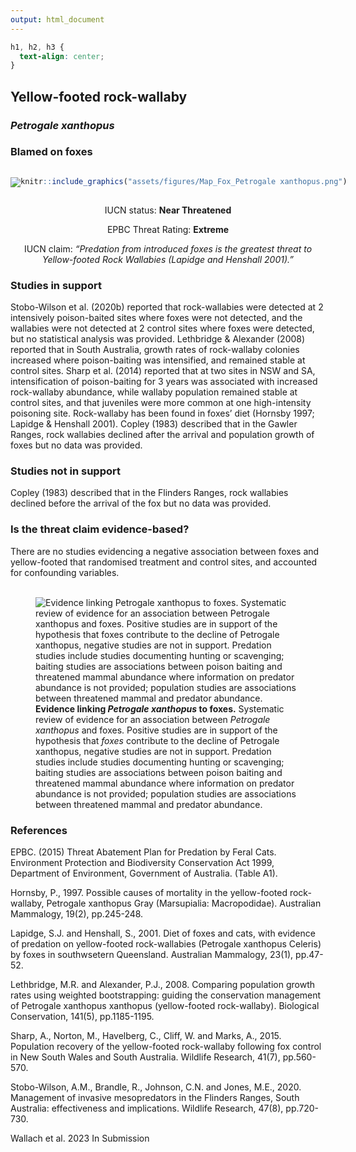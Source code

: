 ```yaml
---
output: html_document
---
```

```css
h1, h2, h3 {
  text-align: center;
}
```

## **Yellow-footed rock-wallaby**
### *Petrogale xanthopus*
### Blamed on foxes

:::: {style="display: flex;"}

[![](assets/photos/Petrogale xanthopus.png)](https://www.inaturalist.org/photos/60874978?size=original)

::: {}

:::

::: {}
  ```r
  knitr::include_graphics("assets/figures/Map_Fox_Petrogale xanthopus.png")
  ```
:::

::::
<center>
IUCN status: **Near Threatened**

EPBC Threat Rating: **Extreme**

IUCN claim: *"Predation from introduced foxes is the greatest threat to Yellow-footed Rock Wallabies (Lapidge and Henshall 2001)."*

</center>

### Studies in support

Stobo-Wilson et al. (2020b) reported that rock-wallabies were detected at 2 intensively poison-baited sites where foxes were not detected, and the wallabies were not detected at 2 control sites where foxes were detected, but no statistical analysis was provided. Lethbridge & Alexander (2008) reported that in South Australia, growth rates of rock-wallaby colonies increased where poison-baiting was intensified, and remained stable at control sites. Sharp et al. (2014) reported that at two sites in NSW and SA, intensification of poison-baiting for 3 years was associated with increased rock-wallaby abundance, while wallaby population remained stable at control sites, and that juveniles were more common at one high-intensity poisoning site. Rock-wallaby has been found in foxes’ diet (Hornsby 1997; Lapidge & Henshall 2001). Copley (1983) described that in the Gawler Ranges, rock wallabies declined after the arrival and population growth of foxes but no data was provided.

### Studies not in support

Copley (1983) described that in the Flinders Ranges, rock wallabies declined before the arrival of the fox but no data was provided.

### Is the threat claim evidence-based?

There are no studies evidencing a negative association between foxes and yellow-footed that randomised treatment and control sites, and accounted for confounding variables.
<br>
<br>

![**Evidence linking *Petrogale xanthopus* to foxes.** Systematic review of evidence for an association between *Petrogale xanthopus* and foxes. Positive studies are in support of the hypothesis that *foxes* contribute to the decline of Petrogale xanthopus, negative studies are not in support. Predation studies include studies documenting hunting or scavenging; baiting studies are associations between poison baiting and threatened mammal abundance where information on predator abundance is not provided; population studies are associations between threatened mammal and predator abundance.](assets/figures/Main_Evidence_Fox_Petrogale xanthopus.png)

### References

EPBC. (2015) Threat Abatement Plan for Predation by Feral Cats. Environment Protection and Biodiversity Conservation Act 1999, Department of Environment, Government of Australia. (Table A1).

Hornsby, P., 1997. Possible causes of mortality in the yellow-footed rock-wallaby, Petrogale xanthopus Gray (Marsupialia: Macropodidae). Australian Mammalogy, 19(2), pp.245-248.

Lapidge, S.J. and Henshall, S., 2001. Diet of foxes and cats, with evidence of predation on yellow-footed rock-wallabies (Petrogale xanthopus Celeris) by foxes in southwsetern Queensland. Australian Mammalogy, 23(1), pp.47-52.

Lethbridge, M.R. and Alexander, P.J., 2008. Comparing population growth rates using weighted bootstrapping: guiding the conservation management of Petrogale xanthopus xanthopus (yellow-footed rock-wallaby). Biological Conservation, 141(5), pp.1185-1195.

Sharp, A., Norton, M., Havelberg, C., Cliff, W. and Marks, A., 2015. Population recovery of the yellow-footed rock-wallaby following fox control in New South Wales and South Australia. Wildlife Research, 41(7), pp.560-570.

Stobo-Wilson, A.M., Brandle, R., Johnson, C.N. and Jones, M.E., 2020. Management of invasive mesopredators in the Flinders Ranges, South Australia: effectiveness and implications. Wildlife Research, 47(8), pp.720-730.

Wallach et al. 2023 In Submission


